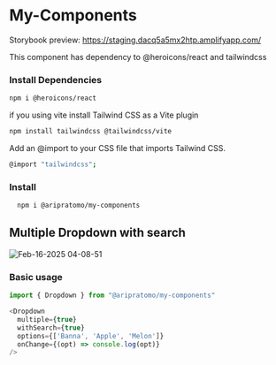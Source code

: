 # My-Components

Storybook preview: https://staging.dacq5a5mx2htp.amplifyapp.com/

This component has dependency to @heroicons/react and tailwindcss

### Install Dependencies

``` bash
npm i @heroicons/react
```

if you using vite install Tailwind CSS as a Vite plugin

``` bash
npm install tailwindcss @tailwindcss/vite
```

Add an @import to your CSS file that imports Tailwind CSS.

``` bash
@import "tailwindcss";
```

### Install
``` bash
  npm i @aripratomo/my-components
```

##  Multiple Dropdown with search
![Feb-16-2025 04-08-51](https://github.com/user-attachments/assets/326c3aa5-b263-461f-97f6-842673e96149)


### Basic usage
```javascript
import { Dropdown } from "@aripratomo/my-components"

<Dropdown 
  multiple={true} 
  withSearch={true} 
  options={['Banna', 'Apple', 'Melon']} 
  onChange={(opt) => console.log(opt)} 
/>
```
